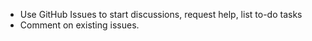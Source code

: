 -   Use GitHub Issues to start discussions, request help, list to-do
    tasks
-   Comment on existing issues.
